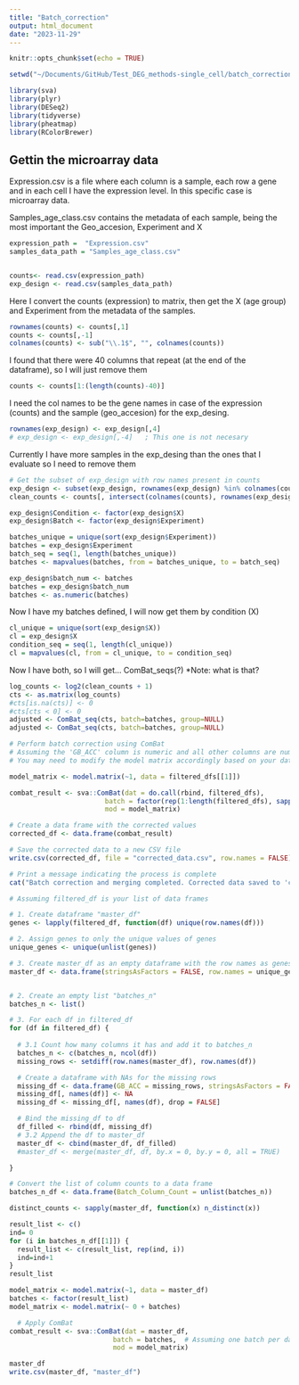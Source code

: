 ```yaml
---
title: "Batch_correction"
output: html_document
date: "2023-11-29"
---
```


```r
knitr::opts_chunk$set(echo = TRUE)
```

```r
setwd("~/Documents/GitHub/Test_DEG_methods-single_cell/batch_correction")

```

```r
library(sva)
library(plyr)
library(DESeq2)
library(tidyverse)
library(pheatmap)
library(RColorBrewer)
```




## Gettin the microarray data

Expression.csv is a file where each column is a sample, each row a gene and in each cell I have the expression level. In this specific case is microarray data.

Samples_age_class.csv contains the metadata of each sample, being the most important the Geo_accesion, Experiment and X

```r
expression_path =  "Expression.csv"
samples_data_path = "Samples_age_class.csv"



```


```r
counts<- read.csv(expression_path)
exp_design <- read.csv(samples_data_path)

```


Here I convert the counts (expression) to matrix, then get the X (age group) and Experiment from the metadata of the samples.

```r

rownames(counts) <- counts[,1]
counts <- counts[,-1]
colnames(counts) <- sub("\\.1$", "", colnames(counts))

```

I found that there were 40 columns that repeat (at the end of the dataframe), so I will just remove them
```r
counts <- counts[1:(length(counts)-40)]

```


I need the col names to be the gene names in case of the expression (counts) and the sample (geo_accesion) for the exp_desing.

```r
rownames(exp_design) <- exp_design[,4]
# exp_design <- exp_design[,-4]   ; This one is not necesary 

```


Currently I have more samples in the exp_desing than the ones that I evaluate so I need to remove them
```r
# Get the subset of exp_design with row names present in counts
exp_design <- subset(exp_design, rownames(exp_design) %in% colnames(counts))
clean_counts <- counts[, intersect(colnames(counts), rownames(exp_design))]

exp_design$Condition <- factor(exp_design$X)
exp_design$Batch <- factor(exp_design$Experiment)
```



```r




batches_unique = unique(sort(exp_design$Experiment))
batches = exp_design$Experiment
batch_seq = seq(1, length(batches_unique))
batches <- mapvalues(batches, from = batches_unique, to = batch_seq)

exp_design$batch_num <- batches
batches = exp_design$batch_num
batches <- as.numeric(batches)
```

Now I have my batches defined, I will now get them by condition (X)
```r
cl_unique = unique(sort(exp_design$X))
cl = exp_design$X
condition_seq = seq(1, length(cl_unique))
cl = mapvalues(cl, from = cl_unique, to = condition_seq)
```


Now I have both, so I will get...  ComBat_seqs(?) 
*Note: what is that?
```r
log_counts <- log2(clean_counts + 1)
cts <- as.matrix(log_counts)
#cts[is.na(cts)] <- 0
#cts[cts < 0] <- 0
adjusted <- ComBat_seq(cts, batch=batches, group=NULL)
adjusted <- ComBat_seq(cts, batch=batches, group=NULL)
```



```r
# Perform batch correction using ComBat
# Assuming the 'GB_ACC' column is numeric and all other columns are numeric
# You may need to modify the model matrix accordingly based on your data

model_matrix <- model.matrix(~1, data = filtered_dfs[[1]])

combat_result <- sva::ComBat(dat = do.call(rbind, filtered_dfs),
                        batch = factor(rep(1:length(filtered_dfs), sapply(filtered_dfs, nrow))),
                        mod = model_matrix)

# Create a data frame with the corrected values
corrected_df <- data.frame(combat_result)

# Save the corrected data to a new CSV file
write.csv(corrected_df, file = "corrected_data.csv", row.names = FALSE)

# Print a message indicating the process is complete
cat("Batch correction and merging completed. Corrected data saved to 'corrected_data.csv'.\n")
```


```r

# Assuming filtered_df is your list of data frames

# 1. Create dataframe "master_df"
genes <- lapply(filtered_df, function(df) unique(row.names(df)))

# 2. Assign genes to only the unique values of genes
unique_genes <- unique(unlist(genes))

# 3. Create master_df as an empty dataframe with the row names as genes
master_df <- data.frame(stringsAsFactors = FALSE, row.names = unique_genes)


# 2. Create an empty list "batches_n"
batches_n <- list()

# 3. For each df in filtered_df
for (df in filtered_df) {
  
  # 3.1 Count how many columns it has and add it to batches_n
  batches_n <- c(batches_n, ncol(df))
  missing_rows <- setdiff(row.names(master_df), row.names(df))

  # Create a dataframe with NAs for the missing rows
  missing_df <- data.frame(GB_ACC = missing_rows, stringsAsFactors = FALSE, row.names = missing_rows)
  missing_df[, names(df)] <- NA
  missing_df <- missing_df[, names(df), drop = FALSE]

  # Bind the missing_df to df
  df_filled <- rbind(df, missing_df)
  # 3.2 Append the df to master_df
  master_df <- cbind(master_df, df_filled)
  #master_df <- merge(master_df, df, by.x = 0, by.y = 0, all = TRUE)

}

# Convert the list of column counts to a data frame
batches_n_df <- data.frame(Batch_Column_Count = unlist(batches_n))

```






```r
distinct_counts <- sapply(master_df, function(x) n_distinct(x))


```


```r
result_list <- c()
ind= 0
for (i in batches_n_df[[1]]) {
  result_list <- c(result_list, rep(ind, i))
  ind=ind+1
}
result_list
```


```r

model_matrix <- model.matrix(~1, data = master_df)
batches <- factor(result_list)
model_matrix <- model.matrix(~ 0 + batches)

  # Apply ComBat
combat_result <- sva::ComBat(dat = master_df,
                          batch = batches,  # Assuming one batch per data frame
                          mod = model_matrix)
```
```r
master_df
write.csv(master_df, "master_df")
```



